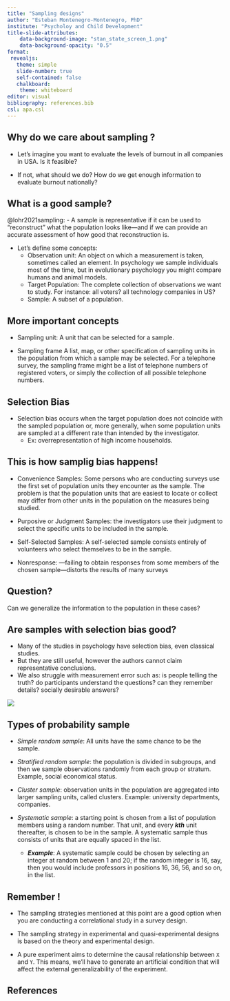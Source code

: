 ---
title: "Sampling designs"
author: "Esteban Montenegro-Montenegro, PhD"
institute: "Psycholoy and Child Development"
title-slide-attributes:
    data-background-image: "stan_state_screen_1.png"
    data-background-opacity: "0.5"
format: 
 revealjs:
   theme: simple
   slide-number: true
   self-contained: false
   chalkboard: 
    theme: whiteboard
editor: visual
bibliography: references.bib
csl: apa.csl
---

## Why do we care about sampling ? {.smaller background-image="slide2.png" background-opacity="0.5"}

-   Let's imagine you want to evaluate the levels of burnout in all companies in USA. Is it feasible?

-   If not, what should we do? How do we get enough information to evaluate burnout nationally?

## What is a good sample? {.smaller background-image="slide2.png" background-opacity="0.5"}

@lohr2021sampling: - A sample is representative if it can be used to "reconstruct" what the population looks like---and if we can provide an accurate assessment of how good that reconstruction is.

-   Let's define some concepts:
    -   Observation unit: An object on which a measurement is taken, sometimes called an element. In psychology we sample individuals most of the time, but in evolutionary psychology you might compare humans and animal models.
    -   Target Population: The complete collection of observations we want to study. For instance: all voters? all technology companies in US?
    -   Sample: A subset of a population.

## More important concepts {.smaller background-image="slide2.png" background-opacity="0.5"}

-   Sampling unit: A unit that can be selected for a sample.

-   Sampling frame A list, map, or other specification of sampling units in the population from which a sample may be selected. For a telephone survey, the sampling frame might be a list of telephone numbers of registered voters, or simply the collection of all possible telephone numbers.

## Selection Bias {background-image="slide2.png" background-opacity="0.5"}

-   Selection bias occurs when the target population does not coincide with the sampled population or, more generally, when some population units are sampled at a different rate than intended by the investigator.
    -   Ex: overrepresentation of high income households.

## This is how samplig bias happens! {.smaller background-image="slide2.png" background-opacity="0.5"}

-   Convenience Samples: Some persons who are conducting surveys use the first set of population units they encounter as the sample. The problem is that the population units that are easiest to locate or collect may differ from other units in the population on the measures being studied.

-   Purposive or Judgment Samples: the investigators use their judgment to select the specific units to be included in the sample.

-   Self-Selected Samples: A self-selected sample consists entirely of volunteers who select themselves to be in the sample.

-   Nonresponse: ---failing to obtain responses from some members of the chosen sample---distorts the results of many surveys

::: {.callout-important .smaller appearance="simple"}
## Question?

Can we generalize the information to the population in these cases?
:::

## Are samples with selection bias good? {.smaller background-image="slide2.png" background-opacity="0.5"}

-   Many of the studies in psychology have selection bias, even classical studies.
-   But they are still useful, however the authors cannot claim representative conclusions.
-   We also struggle with measurement error such as: is people telling the truth? do participants understand the questions? can they remember details? socially desirable answers?

![](disapo.jpg){fig-align="right"}

## Types of probability sample {.smaller background-image="slide2.png" background-opacity="0.5"}

-   *Simple random sample*: All units have the same chance to be the sample.

-   *Stratified random sample*: the population is divided in subgroups, and then we sample observations randomly from each group or stratum. Example, social economical status.

-   *Cluster sample*: observation units in the population are aggregated into larger sampling units, called clusters. Example: university departments, companies.

-   *Systematic sample*: a starting point is chosen from a list of population members using a random number. That unit, and every ***kth*** unit thereafter, is chosen to be in the sample. A systematic sample thus consists of units that are equally spaced in the list.

    -   ***Example***: A systematic sample could be chosen by selecting an integer at random between 1 and 20; if the random integer is 16, say, then you would include professors in positions 16, 36, 56, and so on, in the list.

## Remember ! {.smaller background-image="slide2.png" background-opacity="0.5"}

-   The sampling strategies mentioned at this point are a good option when you are conducting a correlational study in a survey design.

-   The sampling strategy in experimental and quasi-experimental designs is based on the theory and experimental design.

-   A pure experiment aims to determine the causal relationship between `X` and `Y`. This means, we'll have to generate an artificial condition that will affect the external generalizability of the experiment.

## References {background-image="slide2.png" background-opacity="0.5"}
